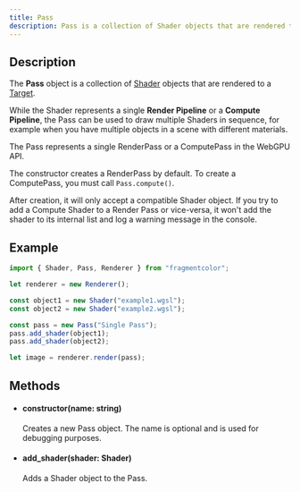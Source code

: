 ```yaml
---
title: Pass
description: Pass is a collection of Shader objects that are rendered to a Target.
---
```


## Description

The **Pass** object is a collection of [Shader](/api/shader) objects that are rendered to a [Target](/api/target).

While the Shader represents a single **Render Pipeline** or a **Compute Pipeline**,
the Pass can be used to draw multiple Shaders in sequence,
for example when you have multiple objects in a scene
with different materials.

The Pass represents a single RenderPass or a ComputePass in the WebGPU API.

The constructor creates a RenderPass by default. To create a ComputePass, you must call `Pass.compute()`.

After creation, it will only accept a compatible Shader object. If you try to add a Compute Shader to a Render Pass or vice-versa,
it won't add the shader to its internal list and log a warning message in the console.

## Example

```js
import { Shader, Pass, Renderer } from "fragmentcolor";

let renderer = new Renderer();

const object1 = new Shader("example1.wgsl");
const object2 = new Shader("example2.wgsl");

const pass = new Pass("Single Pass");
pass.add_shader(object1);
pass.add_shader(object2);

let image = renderer.render(pass);
```

## Methods

- #### constructor(name: string)

  Creates a new Pass object. The name is optional and is used for debugging purposes.

- #### add_shader(shader: Shader)

  Adds a Shader object to the Pass.
